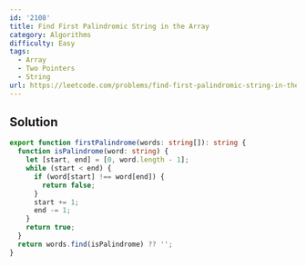 ```yaml
---
id: '2108'
title: Find First Palindromic String in the Array
category: Algorithms
difficulty: Easy
tags:
  - Array
  - Two Pointers
  - String
url: https://leetcode.com/problems/find-first-palindromic-string-in-the-array
---
```


## Solution

```typescript filename="solution.ts" copy
export function firstPalindrome(words: string[]): string {
  function isPalindrome(word: string) {
    let [start, end] = [0, word.length - 1];
    while (start < end) {
      if (word[start] !== word[end]) {
        return false;
      }
      start += 1;
      end -= 1;
    }
    return true;
  }
  return words.find(isPalindrome) ?? '';
}
```
